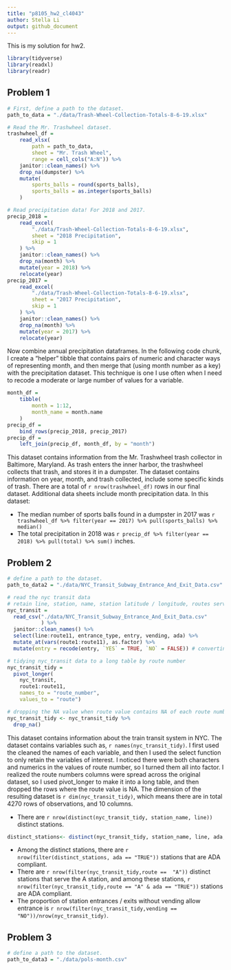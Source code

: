 ```yaml
---
title: "p8105_hw2_cl4043"
author: Stella Li
output: github_document
---
```

This is my solution for hw2.

```r
library(tidyverse)
library(readxl)
library(readr)
```

## Problem 1

```r
# First, define a path to the dataset. 
path_to_data = "./data/Trash-Wheel-Collection-Totals-8-6-19.xlsx"
```


```r
# Read the Mr. Trashwheel dataset.
trashwheel_df = 
	read_xlsx(
		path = path_to_data,
		sheet = "Mr. Trash Wheel",
		range = cell_cols("A:N")) %>% 
	janitor::clean_names() %>% 
	drop_na(dumpster) %>% 
	mutate(
		sports_balls = round(sports_balls),
		sports_balls = as.integer(sports_balls)
	)
```


```r
# Read precipitation data! For 2018 and 2017. 
precip_2018 = 
	read_excel(
		"./data/Trash-Wheel-Collection-Totals-8-6-19.xlsx",
		sheet = "2018 Precipitation",
		skip = 1
	) %>% 
	janitor::clean_names() %>% 
	drop_na(month) %>% 
	mutate(year = 2018) %>% 
	relocate(year)
precip_2017 = 
	read_excel(
		"./data/Trash-Wheel-Collection-Totals-8-6-19.xlsx",
		sheet = "2017 Precipitation",
		skip = 1
	) %>% 
	janitor::clean_names() %>% 
	drop_na(month) %>% 
	mutate(year = 2017) %>% 
	relocate(year)
```

Now combine annual precipitation dataframes. In the following code chunk, I create a "helper" tibble that contains pairs of numeric and character ways of representing month, and then merge that (using month number as a key) with the precipitation dataset. This technique is one I use often when I need to recode a moderate or large number of values for a variable. 

```r
month_df = 
	tibble(
		month = 1:12,
		month_name = month.name
	)
precip_df = 
	bind_rows(precip_2018, precip_2017)
precip_df =
	left_join(precip_df, month_df, by = "month")
```

This dataset contains information from the Mr. Trashwheel trash collector in Baltimore, Maryland. As trash enters the inner harbor, the trashwheel collects that trash, and stores it in a dumpster. The dataset contains information on year, month, and trash collected, include some specific kinds of trash. There are a total of `r nrow(trashwheel_df)` rows in our final dataset. Additional data sheets include month precipitation data. In this dataset:

* The median number of sports balls found in a dumpster in 2017 was `r trashwheel_df %>% filter(year == 2017) %>% pull(sports_balls) %>% median()`
* The total precipitation in 2018 was `r precip_df %>% filter(year == 2018) %>% pull(total) %>% sum()` inches.

## Problem 2

```r
# define a path to the dataset. 
path_to_data2 = "./data/NYC_Transit_Subway_Entrance_And_Exit_Data.csv"
```

```r
# read the nyc transit data
# retain line, station, name, station latitude / longitude, routes served, entry, vending, entrance type, and ADA compliance
nyc_transit =
  read_csv("./data/NYC_Transit_Subway_Entrance_And_Exit_Data.csv"
           ) %>%
  janitor::clean_names() %>%
  select(line:route11, entrance_type, entry, vending, ada) %>%
  mutate_at(vars(route1:route11), as.factor) %>%
  mutate(entry = recode(entry, `YES` = TRUE, `NO` = FALSE)) # converting entry variable to a logical variable
```

```r
# tidying nyc_transit data to a long table by route number
nyc_transit_tidy = 
  pivot_longer(
    nyc_transit, 
    route1:route11,
    names_to = "route_number", 
    values_to = "route")

# dropping the NA value when route value contains NA of each route number
nyc_transit_tidy <- nyc_transit_tidy %>% 
  drop_na()
```

This dataset contains information about the train transit system in NYC. The dataset contains variables such as, `r names(nyc_transit_tidy)`. I first used the cleaned the names of each variable, and then I used the select function to only retain the variables of interest. I noticed there were both characters and numerics in the values of route number, so I turned them all into factor. I realized the route numbers columns were spread across the original dataset, so I used pivot_longer to make it into a long table, and then dropped the rows where the route value is NA. The dimension of the resulting dataset is `r dim(nyc_transit_tidy)`, which means there are in total 4270 rows of observations, and 10 columns.

* There are `r nrow(distinct(nyc_transit_tidy, station_name, line))` distinct stations.
```r
distinct_stations<- distinct(nyc_transit_tidy, station_name, line, ada, vending)
```
* Among the distinct stations, there are `r nrow(filter(distinct_stations, ada == "TRUE"))` stations that are ADA compliant.
* There are `r nrow(filter(nyc_transit_tidy,route ==  "A"))` distinct stations that serve the A station, and among these stations, `r nrow(filter(nyc_transit_tidy,route == "A" & ada == "TRUE"))` stations are ADA compliant.
* The proportion of station entrances / exits without vending allow entrance is `r nrow(filter(nyc_transit_tidy,vending == "NO"))/nrow(nyc_transit_tidy)`.

## Problem 3

```r
# define a path to the dataset. 
path_to_data3 = "./data/pols-month.csv"
```




